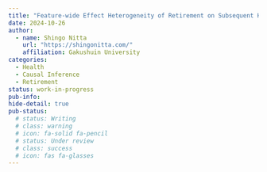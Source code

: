 ```yaml
---
title: "Feature-wide Effect Heterogeneity of Retirement on Subsequent Health through Causal Forests"
date: 2024-10-26
author:
  - name: Shingo Nitta
    url: "https://shingonitta.com/"
    affiliation: Gakushuin University
categories:
  - Health
  - Causal Inference
  - Retirement
status: work-in-progress
pub-info:
hide-detail: true
pub-status: 
  # status: Writing
  # class: warning
  # icon: fa-solid fa-pencil
  # status: Under review
  # class: success
  # icon: fas fa-glasses
---
```

